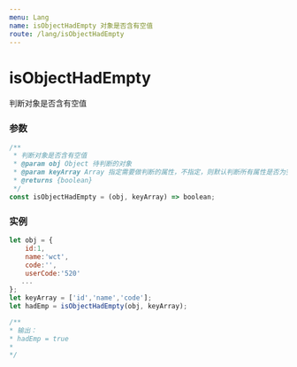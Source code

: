 ```yaml
---
menu: Lang
name: isObjectHadEmpty 对象是否含有空值
route: /lang/isObjectHadEmpty
---
```


# isObjectHadEmpty
判断对象是否含有空值

### 参数

```typescript
/**
 * 判断对象是否含有空值
 * @param obj Object 待判断的对象
 * @param keyArray Array 指定需要做判断的属性，不指定，则默认判断所有属性是否为空
 * @returns {boolean}
 */
const isObjectHadEmpty = (obj, keyArray) => boolean;
```

### 实例

```javascript
let obj = {
    id:1,
    name:'wct',
    code:'',
    userCode:'520'
   ...
};
let keyArray = ['id','name','code'];
let hadEmp = isObjectHadEmpty(obj, keyArray);

/**
* 输出：
* hadEmp = true
*
*/

```